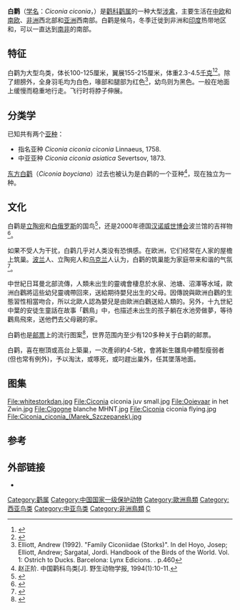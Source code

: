 {{speciesbox
| name = 白鹳
| status = LC
| status_system = iucn3.1
| status_ref = <ref>{{IUCN|id=22697691 |title=''Ciconia ciconia'' |assessors=[[BirdLife_International|BirdLife International]]  |version=2019.3 |year=2016 |accessdate=1 October 2016}} 資料庫資料包含說明此物種被編入無危級別的原因</ref>
| image = Ringed white stork.jpg
| image_width = 250px
| genus = Ciconia
| species = ciconia
| authority = ([[卡尔·林奈|Linnaeus]], 1758)
| synonyms = 
*''Ardea ciconia''<br /><small>[[卡尔·林奈|Linnaeus]], 1758</small>
| range_map = WhiteStorkMap.svg
| range_map_width = 250px
| range_map_caption = 白鸛的分布與遷徙路徑，可見指名亞種（歐洲、西亞與北非↔阿拉伯半島與漠南非洲）和中亞亞種（中亞↔印度）的路線和範圍完全不重疊
<div style="text-align: left">
{{Legend2|#35AC35| 繁殖區|border=1px solid #aaa;}} <br />
{{Legend2|#5087C3| 度冬區|border=1px solid #aaa;}} <br />
{{legend-line|red solid 2px|遷徙路線}}
</div>
}}

'''白鹳'''（[[学名|学名]]：''Ciconia ciconia''，{{lang-en|White stork}}）是[[鹳科|鹳科]][[鹳属|鹳属]]的一种大型[[涉禽|涉禽]]，主要生活在[[中欧|中欧]]和[[南欧|南欧]]、[[非洲|非洲]]西北部和[[亚洲|亚洲]]西南部。白鹳是候鸟，冬季迁徙到非洲和[[印度|印度]]热带地区和，可以一直达到[[南非|南非]]的南部。

==特征==
白鹳为大型鸟类，体长100-125厘米，翼展155-215厘米，体重2.3-4.5[[千克|千克]]<ref>{{cite book |last1= Mead |first1= C. |last2= Ogilvie |first2= M. |year= 2007 |title= The Atlas of Bird Migrations: Tracing the Great Journeys of the World's Birds |location=Cape Town |publisher=Struik |pages=88–89 |isbn=978-1-77007-499-6}}</ref><ref>{{cite book |last1= Hancock|first1=James |last2= Kushan|first2=James A. |title= Storks, Ibises and Spoonbills of the World |publisher= [[Princeton_University_Press|Princeton University Press]] |year= 1992 |isbn= 978-0-12-322730-0 |chapter=White stork}}</ref>。除了翅膀外，全身羽毛均为白色，喙部和腿部为红色<ref>Elliott, Andrew (1992). "Family Ciconiidae (Storks)". In del Hoyo, Josep; Elliott, Andrew; Sargatal, Jordi. Handbook of the Birds of the World. Vol. 1: Ostrich to Ducks. Barcelona: Lynx Edicions. {{ISBN|84-87334-10-5}}. p.460</ref>，幼鸟则为黑色。一般在地面上缓慢而稳重地行走。飞行时将脖子伸展。

==分类学==
已知共有两个[[亚种|亚种]]：
* 指名亚种 ''Ciconia ciconia ciconia'' Linnaeus, 1758.
* 中亚亚种 ''Ciconia ciconia asiatica'' Severtsov, 1873.

[[东方白鹳|东方白鹳]]（''Ciconia boyciana''）过去也被认为是白鹳的一个亚种<ref>赵正阶. 中国鹳科鸟类[J]. 野生动物学报, 1994(1):10-11.</ref>，现在独立为一种。

==文化==
白鹳是[[立陶宛|立陶宛]]和[[白俄罗斯|白俄罗斯]]的国鸟<ref name="Lithuania">{{cite web |url= http://en.strasbourg-europe.eu/lithuania,13812,en.html |title= Lithuania |work= Understanding the European Union: Member States |publisher= Centre d'Information sur les Institutions Européennes (CIIE) |accessdate= 2010-12-05 |archive-url= https://web.archive.org/web/20110720173110/http://en.strasbourg-europe.eu/lithuania,13812,en.html |archive-date= 2011-07-20 |dead-url= yes }}</ref>，还是2000年德国[[汉诺威|汉诺威]][[世博会|世博会]]波兰馆的吉祥物<ref name="paiiz">{{cite web | title= Kingdom of Storks | work= PAIIZ Newsletter | issue= 14 | date= 2007-03-22 | url= http://www.paiz.gov.pl/index/?id=845f3cb43a07259b2e4724dfa5c5c0d1#71 | publisher= Polish Information and Foreign Investment Agency (PAIIZ) | accessdate= 2011-03-18 | archive-date= 2016-02-14 | archive-url= https://web.archive.org/web/20160214175127/http://www.paiz.gov.pl/index/?id=845f3cb43a07259b2e4724dfa5c5c0d1#71 | dead-url= no }}</ref>。

如果不受人为干扰，白鹳几乎对人类没有恐惧感。在欧洲，它们经常在人家的屋檐上筑巢。[[波兰|波兰]]人、立陶宛人和[[乌克兰|乌克兰]]人认为，白鹳的筑巢能为家庭带来和谐的气氛<ref name="Encyclopaedia of Ukraine">{{cite web |url= http://www.encyclopediaofukraine.com/pages/S/T/Stork.htm |title= Stork |work= Encyclopedia of Ukraine |publisher= Canadian Institute of Ukrainian Studies |accessdate= 2010-12-05 |archive-date= 2016-12-07 |archive-url= https://web.archive.org/web/20161207115147/http://www.encyclopediaofukraine.com/pages/S/T/Stork.htm |dead-url= no }}</ref>。

中世紀日耳曼北部流傳，人類未出生的靈魂會棲息於水泉、池塘、沼澤等水域，歐洲白鸛將這些幼兒靈魂帶回來，送給期待嬰兒出生的父母。因傳說與歐洲白鸛的生態習性相當吻合，所以北歐人認為嬰兒是由歐洲白鸛送給人類的。另外，十九世紀中葉的安徒生童話在故事「鸛鳥」中，也描述未出生的孩子躺在水池旁做夢，等待鸛鳥飛來，送他們去父母親的家。

白鹳也是[[邮票|邮票]]上的流行图案<ref name="Birdtheme">{{cite web |url= http://www.birdtheme.org/mainlyimages/index.php?spec=1432 |title= White Stork |last= Scharning |first= Kjell |work= Theme Birds on Stamps |accessdate= 2010-12-05 |archive-date= 2011-07-17 |archive-url= https://web.archive.org/web/20110717125837/http://www.birdtheme.org/mainlyimages/index.php?spec=1432 |dead-url= no }}</ref>，世界范围内至少有120多种关于白鹳的邮票。

白鹳，喜在樹頂或高台上築巢，一次產卵約4-5枚，會將新生雛鳥中體型瘦弱者(但也常有例外)，予以淘汰，或啄死，或叼趕出巢外，任其墜落地面。

==图集==
<gallery>
File:whitestorkdan.jpg
File:Ciconia ciconia juv small.jpg
File:Ooievaar in het Zwin.jpg
File:Cigogne blanche MHNT.jpg
File:Ciconia ciconia flying.jpg
File:Ciconia_ciconia_(Marek_Szczepanek).jpg
</gallery>

== 参考 ==
{{reflist|2}}

==外部链接==
* {{cite web |url= http://aulaenred.ibercaja.es/wp-content/uploads/46_WhiteStorkCciconia.pdf |title= Ageing and sexing by Javier Blasco-Zumeta & Gerd-Michael Heinze |access-date= 2014-12-02 |archive-url= https://web.archive.org/web/20141202063416/http://aulaenred.ibercaja.es/wp-content/uploads/46_WhiteStorkCciconia.pdf |archive-date= 2014-12-02 |dead-url= yes  }} {{small|(4.43 MB)}}

{{Commonscat|Ciconia_ciconia|白鹳|Ciconia_ciconia}}
{{wikispecies|Ciconia_ciconia}}
{{鹳科}}
{{Taxonbar|from=Q25352}}
{{Authority control}}
[[Category:鹳属|Category:鹳属]]
[[Category:中国国家一级保护动物|Category:中国国家一级保护动物]]
[[Category:歐洲鳥類|Category:歐洲鳥類]]
[[Category:西亚鸟类|Category:西亚鸟类]]
[[Category:中亚鸟类|Category:中亚鸟类]]
[[Category:非洲鳥類|Category:非洲鳥類]]
[[Category:1758年描述的鳥類|C]]